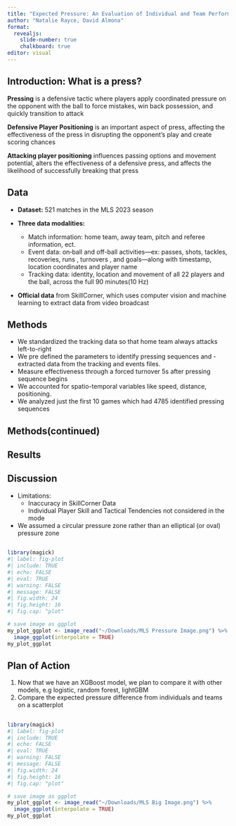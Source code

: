 ```yaml
---
title: "Expected Pressure: An Evaluation of Individual and Team Performances in Pressing Situations"
author: "Natalie Rayce, David Almona"
format:
  revealjs:
    slide-number: true
    chalkboard: true
editor: visual
---
```



## Introduction: What is a press?

**Pressing** is a defensive tactic where players apply coordinated pressure on the opponent with the ball to force mistakes, win back possession, and quickly transition to attack

**Defensive Player Positioning** is an important aspect of press, affecting the effectiveness of the press in disrupting the opponent’s play and create scoring chances

**Attacking player positioning** influences passing options and movement potential, alters the effectiveness of a defensive press, and affects the likelihood of successfully breaking that press


## Data
- **Dataset:** 
521 matches in the MLS 2023 season

- **Three data modalities:**
  - Match information: home team, away team, pitch and referee information, ect. 
  - Event data: on‑ball and off-ball activities—ex: passes, shots, tackles, recoveries, runs , turnovers , and goals—along with timestamp, location coordinates and player name
  - Tracking data: identity, location and movement of all 22 players and the ball, across the full 90 minutes(10 Hz)

- **Official data** from SkillCorner, which uses computer vision and machine learning to extract data from video broadcast



## Methods
- We standardized the tracking data so that home team always attacks left-to-right
- We pre defined the parameters to identify pressing sequences and - extracted data from the tracking and events files.
- Measure effectiveness through a forced turnover 5s after pressing sequence begins
- We accounted for spatio-temporal variables like speed, distance, positioning.
- We analyzed just the first 10 games which had 4785 identified pressing sequences 

## Methods(continued)


## Results
## Discussion
- Limitations:
  - Inaccuracy in SkillCorner Data
  - Individual Player Skill and Tactical Tendencies not considered in the mode
- We assumed a circular pressure zone rather than an elliptical (or oval) pressure zone

##

```r
library(magick)
#| label: fig-plot
#| include: TRUE
#| echo: FALSE
#| eval: TRUE
#| warning: FALSE
#| message: FALSE
#| fig.width: 24
#| fig.height: 16
#| fig.cap: "plot"

# save image as ggplot
my_plot_ggplot <- image_read("~/Downloads/MLS Pressure Image.png") %>% 
  image_ggplot(interpolate = TRUE)
my_plot_ggplot
```

## Plan of Action
1. Now that we have an XGBoost model, we plan to compare it with other models, e.g logistic, random forest, lightGBM
2. Compare the expected pressure difference from individuals and teams on a scatterplot

## 


```r
library(magick)
#| label: fig-plot
#| include: TRUE
#| echo: FALSE
#| eval: TRUE
#| warning: FALSE
#| message: FALSE
#| fig.width: 24
#| fig.height: 16
#| fig.cap: "plot"

# save image as ggplot
my_plot_ggplot <- image_read("~/Downloads/MLS Big Image.png") %>% 
  image_ggplot(interpolate = TRUE)
my_plot_ggplot
```


